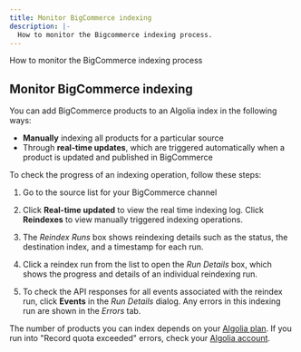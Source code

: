 ```yaml
---
title: Monitor BigCommerce indexing
description: |-
  How to monitor the Bigcommerce indexing process.
---
```


How to monitor the BigCommerce indexing process

## Monitor BigCommerce indexing

You can add BigCommerce products to an Algolia index in the following ways:

- **Manually** indexing all products for a particular source
- Through **real-time updates**, which are triggered automatically when a product is updated and published in BigCommerce

To check the progress of an indexing operation, follow these steps:

1. Go to the source list for your BigCommerce channel

1. Click **Real-time updated** to view the real time indexing log. Click **Reindexes** to view manually triggered indexing operations.

1. The _Reindex Runs_ box shows reindexing details such as the status, the destination index, and a timestamp for each run.

1. Click a reindex run from the list to open the _Run Details_ box, which shows the progress and details of an individual reindexing run.

1. To check the API responses for all events associated with the reindex run, click **Events** in the _Run Details_ dialog. Any errors in this indexing run are shown in the _Errors_ tab.

The number of products you can index depends on your [Algolia plan](https://www.algolia.com/pricing/). If you run into "Record quota exceeded" errors, check your [Algolia account](https://dashboard.algolia.com/billing/overview/).
